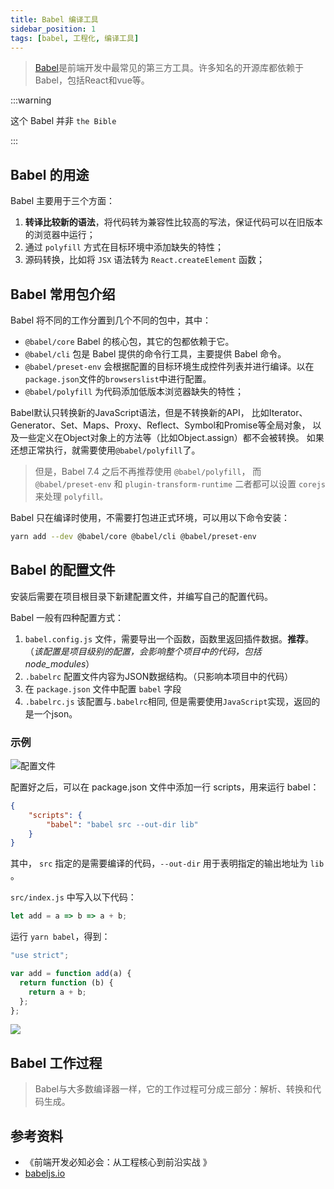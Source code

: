 ```yaml
---
title: Babel 编译工具
sidebar_position: 1
tags: [babel, 工程化, 编译工具]
---
```

> [Babel](https://babeljs.io/)是前端开发中最常见的第三方工具。许多知名的开源库都依赖于Babel，包括React和vue等。

:::warning

这个 Babel 并非 `the Bible` 

:::

## Babel 的用途

Babel 主要用于三个方面：
1. **转译比较新的语法**，将代码转为兼容性比较高的写法，保证代码可以在旧版本的浏览器中运行；
2. 通过 `polyfill` 方式在目标环境中添加缺失的特性；
3. 源码转换，比如将 `JSX` 语法转为 `React.createElement` 函数；

## Babel 常用包介绍

Babel 将不同的工作分置到几个不同的包中，其中：
- `@babel/core` Babel 的核心包，其它的包都依赖于它。
- `@babel/cli` 包是 Babel 提供的命令行工具，主要提供 Babel 命令。
- `@babel/preset-env` 会根据配置的目标环境生成控件列表并进行编译。以在`package.json`文件的`browserslist`中进行配置。
- `@babel/polyfill` 为代码添加低版本浏览器缺失的特性；

Babel默认只转换新的JavaScript语法，但是不转换新的API，
比如Iterator、Generator、Set、Maps、Proxy、Reflect、Symbol和Promise等全局对象，
以及一些定义在Object对象上的方法等（比如Object.assign）都不会被转换。
如果还想正常执行，就需要使用`@babel/polyfill`了。

> 但是，Babel 7.4 之后不再推荐使用 `@babel/polyfill`，
而 `@babel/preset-env` 和 `plugin-transform-runtime` 二者都可以设置 `corejs` 来处理 `polyfill。`


Babel 只在编译时使用，不需要打包进正式环境，可以用以下命令安装：
```bash
yarn add --dev @babel/core @babel/cli @babel/preset-env
```

## Babel 的配置文件
安装后需要在项目根目录下新建配置文件，并编写自己的配置代码。

Babel 一般有四种配置方式：
1. `babel.config.js` 文件，需要导出一个函数，函数里返回插件数据。**推荐**。（_该配置是项目级别的配置，会影响整个项目中的代码，包括node_modules_）
2. `.babelrc` 配置文件内容为JSON数据结构。（只影响本项目中的代码）
3. 在 `package.json` 文件中配置 `babel` 字段
4. `.babelrc.js` 该配置与`.babelrc`相同, 但是需要使用`JavaScript`实现，返回的是一个json。

### 示例

![配置文件](./babel01.png)

配置好之后，可以在 package.json 文件中添加一行 scripts，用来运行 babel：

```json
{
    "scripts": {
        "babel": "babel src --out-dir lib"
    }
}
```

其中， `src` 指定的是需要编译的代码，`--out-dir` 用于表明指定的输出地址为 `lib` 。

`src/index.js` 中写入以下代码：

```js
let add = a => b => a + b;
```

运行 `yarn babel`，得到：
```js
"use strict";

var add = function add(a) {
  return function (b) {
    return a + b;
  };
};
```

![](babel02.png)

## Babel 工作过程
> Babel与大多数编译器一样，它的工作过程可分成三部分：解析、转换和代码生成。









## 参考资料
- 《前端开发必知必会：从工程核心到前沿实战 》
- [babeljs.io](https://babeljs.io/docs/usage#polyfill)
